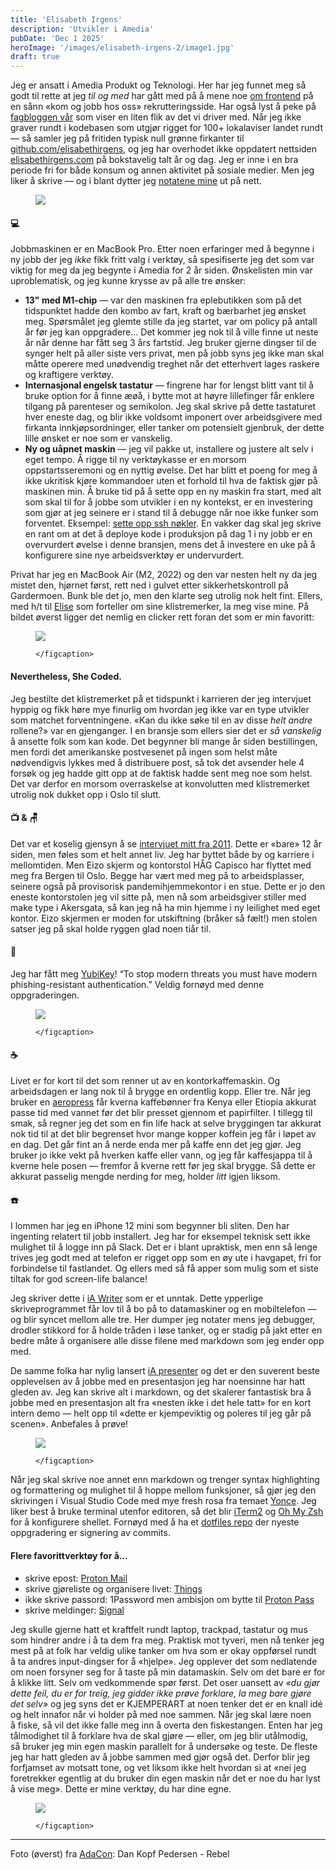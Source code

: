 ```yaml
---
title: 'Elisabeth Irgens'
description: 'Utvikler i Amedia'
pubDate: 'Dec 1 2025'
heroImage: '/images/elisabeth-irgens-2/image1.jpg'
draft: true
---
```









<Question1/>

Jeg er ansatt i Amedia Produkt og Teknologi. Her har jeg funnet meg så godt til rette at jeg _til og med_ har gått med på å mene noe [om frontend](https://www.amedia.no/jobb-hos-oss/frontend-utvikler) på en sånn «kom og jobb hos oss» rekrutteringsside. Har også lyst å peke på [fagbloggen vår](https://amedia.github.io/jotter/) som viser en liten flik av det vi driver med. Når jeg ikke graver rundt i kodebasen som utgjør rigget for 100+ lokalaviser landet rundt — så samler jeg på fritiden typisk null grønne firkanter til [github.com/elisabethirgens](https://github.com/elisabethirgens), og jeg har overhodet ikke oppdatert nettsiden [elisabethirgens.com](https://elisabethirgens.com/) på bokstavelig talt år og dag. Jeg er inne i en bra periode fri for både konsum og annen aktivitet på sosiale medier. Men jeg liker å skrive — og i blant dytter jeg [notatene mine](https://elisabethirgens.github.io/notes/) ut på nett.

<figure>
    <img src='/images/elisabeth-irgens-2/image2.jpg'/>
    <figcaption>
    </figcaption>
</figure>

<Question2/>

#### 💻

Jobbmaskinen er en MacBook Pro. Etter noen erfaringer med å begynne i ny jobb der jeg _ikke_ fikk fritt valg i verktøy, så spesifiserte jeg det som var viktig for meg da jeg begynte i Amedia for 2 år siden. Ønskelisten min var uproblematisk, og jeg kunne krysse av på alle tre ønsker:

- **13" med M1-chip** — var den maskinen fra eplebutikken som på det tidspunktet hadde den kombo av fart, kraft og bærbarhet jeg ønsket meg. Spørsmålet jeg glemte stille da jeg startet, var om policy på antall år før jeg kan oppgradere… Det kommer jeg nok til å ville finne ut neste år når denne har fått seg 3 års fartstid. Jeg bruker gjerne dingser til de synger helt på aller siste vers privat, men på jobb syns jeg ikke man skal måtte operere med unødvendig treghet når det etterhvert lages raskere og kraftigere verktøy.
- **Internasjonal engelsk tastatur** — fingrene har for lengst blitt vant til å bruke option for å finne æøå, i bytte mot at høyre lillefinger får enklere tilgang på parenteser og semikolon. Jeg skal skrive på dette tastaturet hver eneste dag, og blir ikke voldsomt imponert over arbeidsgivere med firkanta innkjøpsordninger, eller tanker om potensielt gjenbruk, der dette lille ønsket er noe som er vanskelig.
- **Ny og uåpnet maskin** — jeg vil pakke ut, installere og justere alt selv i eget tempo. Å rigge til ny verktøykasse er en morsom oppstartsseremoni og en nyttig øvelse. Det har blitt et poeng for meg å ikke ukritisk kjøre kommandoer uten et forhold til hva de faktisk gjør på maskinen min. Å bruke tid på å sette opp en ny maskin fra start, med alt som skal til for å jobbe som utvikler i en ny kontekst, er en investering som gjør at jeg seinere er i stand til å debugge når noe ikke funker som forventet. Eksempel: [sette opp ssh nøkler](https://elisabethirgens.github.io/notes/2022/01/ssh-keys/). En vakker dag skal jeg skrive en rant om at det å deploye kode i produksjon på dag 1 i ny jobb er en overvurdert øvelse i denne bransjen, mens det å investere en uke på å konfigurere sine nye arbeidsverktøy er undervurdert.

Privat har jeg en MacBook Air (M2, 2022) og den var nesten helt ny da jeg mistet den, hjørnet først, rett ned i gulvet etter sikkerhetskontroll på Gardermoen. Bunk ble det jo, men den klarte seg utrolig nok helt fint. Ellers, med h/t til [Elise](https://mineverktoy.com/elise-kristiansen/) som forteller om sine klistremerker, la meg vise mine. På bildet øverst ligger det nemlig en clicker rett foran det som er min favoritt:


<figure>
    <img src='/images/elisabeth-irgens-2/image3.jpg'/>
    <figcaption>

    </figcaption>
</figure>

#### Nevertheless, She Coded.

Jeg bestilte det klistremerket på et tidspunkt i karrieren der jeg intervjuet hyppig og fikk høre mye finurlig om hvordan jeg ikke var en type utvikler som matchet forventningene. «Kan du ikke søke til en av disse _helt andre_ rollene?» var en gjenganger. I en bransje som ellers sier det er _så vanskelig_ å ansette folk som kan kode. Det begynner bli mange år siden bestillingen, men fordi det amerikanske postvesenet på ingen som helst måte nødvendigvis lykkes med å distribuere post, så tok det avsender hele 4 forsøk og jeg hadde gitt opp at de faktisk hadde sent meg noe som helst. Det var derfor en morsom overraskelse at konvolutten med klistremerket utrolig nok dukket opp i Oslo til slutt.

#### 📺 & 🪑

Det var et koselig gjensyn å se [intervjuet mitt fra 2011](https://mineverktoy.com/elisabeth-irgens/). Dette er «bare» 12 år siden, men føles som et helt annet liv. Jeg har byttet både by og karriere i mellomtiden. Men Eizo skjerm og kontorstol HÅG Capisco har flyttet med meg fra Bergen til Oslo. Begge har vært med meg på to arbeidsplasser, seinere også på provisorisk pandemihjemmekontor i en stue. Dette er jo den eneste kontorstolen jeg vil sitte på, men nå som arbeidsgiver stiller med make type i Akersgata, så kan jeg nå ha min hjemme i ny leilighet med eget kontor. Eizo skjermen er moden for utskiftning (bråker så fælt!) men stolen satser jeg på skal holde ryggen glad noen tiår til.

#### 🔑

Jeg har fått meg [YubiKey](https://www.yubico.com/quiz/)! “To stop modern threats you must have modern phishing-resistant authentication.” Veldig fornøyd med denne oppgraderingen.

<figure>
    <img src='/images/elisabeth-irgens-2/image4.jpg'/>
    <figcaption>

    </figcaption>
</figure>

#### ☕️

Livet er for kort til det som renner ut av en kontorkaffemaskin. Og arbeidsdagen er lang nok til å brygge en ordentlig kopp. Eller tre. Når jeg bruker en [aeropress](https://aeropress.com/pages/how-it-works) får kverna kaffebønner fra Kenya eller Etiopia akkurat passe tid med vannet før det blir presset gjennom et papirfilter. I tillegg til smak, så regner jeg det som en fin life hack at selve bryggingen tar akkurat nok tid til at det blir begrenset hvor mange kopper koffein jeg får i løpet av en dag. Det går fint an å nerde enda mer på kaffe enn det jeg gjør. Jeg bruker jo ikke vekt på hverken kaffe eller vann, og jeg får kaffesjappa til å kverne hele posen — fremfor å kverne rett før jeg skal brygge. Så dette er akkurat passelig mengde nerding for meg, holder _litt_ igjen liksom.

#### ☎️

I lommen har jeg en iPhone 12 mini som begynner bli sliten. Den har ingenting relatert til jobb installert. Jeg har for eksempel teknisk sett ikke mulighet til å logge inn på Slack. Det er i blant upraktisk, men enn så lenge trives jeg godt med at telefon er rigget opp som en øy ute i havgapet, fri for forbindelse til fastlandet. Og ellers med så få apper som mulig som et siste tiltak for god screen-life balance!

<Question3/>

Jeg skriver dette i [iA Writer](https://ia.net/writer) som er et unntak. Dette ypperlige skriveprogrammet får lov til å bo på to datamaskiner og en mobiltelefon — og blir syncet mellom alle tre. Her dumper jeg notater mens jeg debugger, drodler stikkord for å holde tråden i løse tanker, og er stadig på jakt etter en bedre måte å organisere alle disse filene med markdown som jeg ender opp med.

De samme folka har nylig lansert [iA presenter](https://ia.net/presenter) og det er den suverent beste opplevelsen av å jobbe med en presentasjon jeg har noensinne har hatt gleden av. Jeg kan skrive alt i markdown, og det skalerer fantastisk bra å jobbe med en presentasjon alt fra «nesten ikke i det hele tatt» for en kort intern demo — helt opp til «dette er kjempeviktig og poleres til jeg går på scenen». Anbefales å prøve!

<figure>
    <img src='/images/elisabeth-irgens-2/image5.jpg'/>
    <figcaption>

    </figcaption>
</figure>

Når jeg skal skrive noe annet enn markdown og trenger syntax highlighting og formattering og mulighet til å hoppe mellom funksjoner, så gjør jeg den skrivingen i Visual Studio Code med mye fresh rosa fra temaet [Yonce](https://marketplace.visualstudio.com/items?itemName=minamarkham.minamarkham-yonce-vsix). Jeg liker best å bruke terminal utenfor editoren, så det blir [iTerm2](https://iterm2.com/) og [Oh My Zsh](https://ohmyz.sh/) for å konfigurere shellet. Fornøyd med å ha et [dotfiles repo](https://github.com/elisabethirgens/dotfiles/commits/main) der nyeste oppgradering er signering av commits.

#### Flere favorittverktøy for å…

- skrive epost: [Proton Mail](https://proton.me/mail)
- skrive gjøreliste og organisere livet: [Things](https://culturedcode.com/things/)
- ikke skrive passord: 1Password men ambisjon om bytte til [Proton Pass](https://proton.me/pass)
- skrive meldinger: [Signal](https://signal.org/)

<Question4/>

Jeg skulle gjerne hatt et kraftfelt rundt laptop, trackpad, tastatur og mus som hindrer andre i å ta dem fra meg. Praktisk mot tyveri, men nå tenker jeg mest på at folk har veldig ulike tanker om hva som er okay oppførsel rundt å ta andres input-dingser for å «hjelpe». Jeg opplever det som nedlatende om noen forsyner seg for å taste på min datamaskin. Selv om det bare er for å klikke litt. Selv om vedkommende spør først. Det oser uansett av _«du gjør dette feil, du er for treig, jeg gidder ikke prøve forklare, la meg bare gjøre det selv»_ og jeg syns det er KJEMPERART at noen tenker det er en knall idé og helt innafor når vi holder på med noe sammen. Når jeg skal lære noen å fiske, så vil det ikke falle meg inn å overta den fiskestangen. Enten har jeg tålmodighet til å forklare hva de skal gjøre — eller, om jeg blir utålmodig, så bruker jeg min egen maskin parallelt for å undersøke og teste. De fleste jeg har hatt gleden av å jobbe sammen med gjør også det. Derfor blir jeg forfjamset av motsatt tone, og vet liksom ikke helt hvordan si at «nei jeg foretrekker egentlig at du bruker din egen maskin når det er noe du har lyst å vise meg». Dette er mine verktøy, du har dine egne.

<figure>
    <img src='/images/elisabeth-irgens-2/image6.jpg'/>
    <figcaption>

    </figcaption>
</figure>

---

Foto (øverst) fra [AdaCon](https://adacon.no/): Dan Kopf Pedersen - Rebel